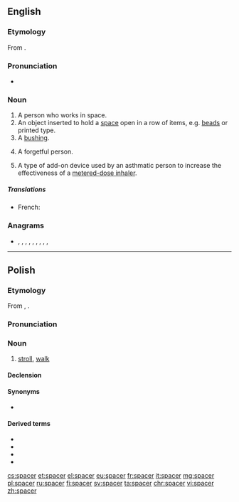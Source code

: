==English==
{{wikipedia|dab=spacer}}

===Etymology===
From {{affix|en|space|-er}}.

===Pronunciation===
* {{IPA|/ˈspeɪsə(r)/|lang=en}}
*: {{rhymes|eɪsə(r)|lang=en}}

===Noun===
{{en-noun}}

# A person who works in space.
# An object inserted to hold a [[space]] open in a row of items, e.g. [[beads]] or printed type.
# A [[bushing]].
# {{lb|en|slang}} A forgetful person.
# {{lb|en|medicine}} A type of add-on device used by an asthmatic person to increase the effectiveness of a [[metered-dose inhaler]].

=====Translations=====
{{trans-top|an object}}
* French: {{t+|fr|entretoise}}
{{trans-mid}}
{{trans-bottom}}

===Anagrams===
* {{l|en|capers}}, {{l|en|Casper}}, {{l|en|crapes}}, {{l|en|escarp}}, {{l|en|e-scrap}}, {{l|en|Pacers}}, {{l|en|pacers}}, {{l|en|parsec}}, {{l|en|recaps}}, {{l|en|scrape}}

----

==Polish==

===Etymology===
From {{etyl|de|pl}} {{m|de|spazieren}}, {{m|de|Spaziergang|Spazier(gang)}}.

===Pronunciation===
{{pl-IPA}}

===Noun===
{{pl-noun|m-in|dim=spacerek}}

# [[stroll]], [[walk]]

====Declension====
{{pl-decl-noun-m-in}}

====Synonyms====
* {{l|pl|przechadzka}}

====Derived terms====
* {{l|pl|spacerniak}}
* {{l|pl|spacerować}}
* {{l|pl|spacerowicz}}
* {{l|pl|spacerowy}}

[[cs:spacer]]
[[et:spacer]]
[[el:spacer]]
[[eu:spacer]]
[[fr:spacer]]
[[it:spacer]]
[[mg:spacer]]
[[pl:spacer]]
[[ru:spacer]]
[[fi:spacer]]
[[sv:spacer]]
[[ta:spacer]]
[[chr:spacer]]
[[vi:spacer]]
[[zh:spacer]]